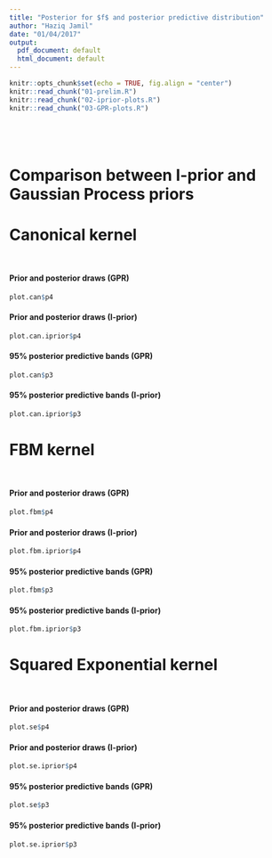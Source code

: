 ```yaml
---
title: "Posterior for $f$ and posterior predictive distribution"
author: "Haziq Jamil"
date: "01/04/2017"
output:
  pdf_document: default
  html_document: default
---
```


```r
knitr::opts_chunk$set(echo = TRUE, fig.align = "center")
knitr::read_chunk("01-prelim.R")
knitr::read_chunk("02-iprior-plots.R")
knitr::read_chunk("03-GPR-plots.R")
```

```r
```
```r
```
```r
```
```r
```

# Comparison between I-prior and Gaussian Process priors

\newpage

# Canonical kernel

```r
```
```r
```

#### Prior and posterior draws (GPR)

```r
plot.can$p4
```

\newpage

#### Prior and posterior draws (I-prior)

```r
plot.can.iprior$p4
```

\newpage

#### 95% posterior predictive bands (GPR)

```r
plot.can$p3
```

#### 95% posterior predictive bands (I-prior)

```r
plot.can.iprior$p3
```






# FBM kernel

```r
```
```r
```

#### Prior and posterior draws (GPR)

```r
plot.fbm$p4
```

\newpage

#### Prior and posterior draws (I-prior)

```r
plot.fbm.iprior$p4
```

\newpage

#### 95% posterior predictive bands (GPR)

```r
plot.fbm$p3
```

#### 95% posterior predictive bands (I-prior)

```r
plot.fbm.iprior$p3
```







# Squared Exponential kernel

```r
```
```r
```

#### Prior and posterior draws (GPR)

```r
plot.se$p4
```

\newpage

#### Prior and posterior draws (I-prior)

```r
plot.se.iprior$p4
```

\newpage

#### 95% posterior predictive bands (GPR)

```r
plot.se$p3
```

#### 95% posterior predictive bands (I-prior)

```r
plot.se.iprior$p3
```
